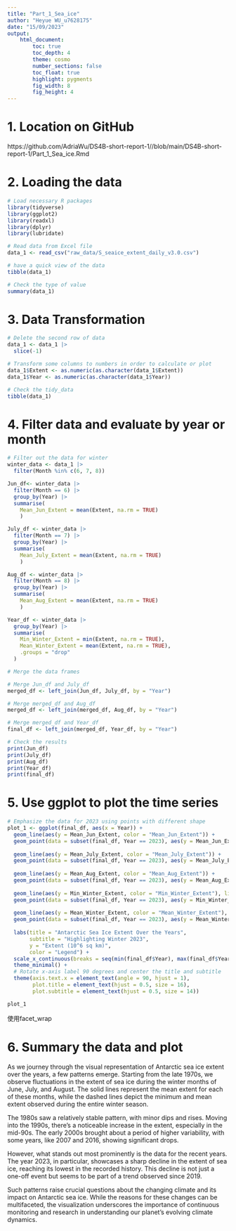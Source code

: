 ```yaml
---
title: "Part_1_Sea_ice"
author: "Heyue WU_u7628175"
date: "15/09/2023"
output:  
    html_document:
        toc: true
        toc_depth: 4
        theme: cosmo
        number_sections: false
        toc_float: true
        highlight: pygments
        fig_width: 8
        fig_height: 4
---
```


# **1. Location on GitHub**

https://github.com/AdriaWu/DS4B-short-report-1//blob/main/DS4B-short-report-1/Part_1_Sea_ice.Rmd

# **2. Loading the data**

```r
# Load necessary R packages
library(tidyverse)
library(ggplot2)
library(readxl)
library(dplyr)
library(lubridate)

# Read data from Excel file
data_1 <- read_csv("raw_data/S_seaice_extent_daily_v3.0.csv")

# have a quick view of the data
tibble(data_1)

# Check the type of value
summary(data_1)
```

# **3. Data Transformation**

```r
# Delete the second row of data
data_1 <- data_1 |>
  slice(-1)

# Transform some columns to numbers in order to calculate or plot
data_1$Extent <- as.numeric(as.character(data_1$Extent))
data_1$Year <- as.numeric(as.character(data_1$Year))

# Check the tidy_data
tibble(data_1)
```

# **4. Filter data and evaluate by year or month**

```r
# Filter out the data for winter
winter_data <- data_1 |>
  filter(Month %in% c(6, 7, 8))

Jun_df<- winter_data |>
  filter(Month == 6) |>
  group_by(Year) |>
  summarise(
    Mean_Jun_Extent = mean(Extent, na.rm = TRUE)
    )

July_df <- winter_data |>
  filter(Month == 7) |>
  group_by(Year) |>
  summarise(
    Mean_July_Extent = mean(Extent, na.rm = TRUE)
    )

Aug_df <- winter_data |>
  filter(Month == 8) |>
  group_by(Year) |>
  summarise(
    Mean_Aug_Extent = mean(Extent, na.rm = TRUE)
    )

Year_df <- winter_data |>
  group_by(Year) |>
  summarise(
    Min_Winter_Extent = min(Extent, na.rm = TRUE),
    Mean_Winter_Extent = mean(Extent, na.rm = TRUE),
    .groups = "drop"
  )

# Merge the data frames

# Merge Jun_df and July_df
merged_df <- left_join(Jun_df, July_df, by = "Year")

# Merge merged_df and Aug_df
merged_df <- left_join(merged_df, Aug_df, by = "Year")

# Merge merged_df and Year_df
final_df <- left_join(merged_df, Year_df, by = "Year")

# Check the results
print(Jun_df)
print(July_df)
print(Aug_df)
print(Year_df)
print(final_df)

```

# **5. Use ggplot to plot the time series**

```r
# Emphasize the data for 2023 using points with different shape
plot_1 <- ggplot(final_df, aes(x = Year)) +
  geom_line(aes(y = Mean_Jun_Extent, color = "Mean_Jun_Extent")) +
  geom_point(data = subset(final_df, Year == 2023), aes(y = Mean_Jun_Extent), color = "green", size = 3, shape = 16) +
  
  geom_line(aes(y = Mean_July_Extent, color = "Mean_July_Extent")) +
  geom_point(data = subset(final_df, Year == 2023), aes(y = Mean_July_Extent), color = "grey", size = 3, shape = 16) +
  
  geom_line(aes(y = Mean_Aug_Extent, color = "Mean_Aug_Extent")) +
  geom_point(data = subset(final_df, Year == 2023), aes(y = Mean_Aug_Extent), color = "red", size = 3, shape = 16) +
  
  geom_line(aes(y = Min_Winter_Extent, color = "Min_Winter_Extent"), linetype = "dashed") +
  geom_point(data = subset(final_df, Year == 2023), aes(y = Min_Winter_Extent), color = "purple", size = 3, shape = 18) +
  
  geom_line(aes(y = Mean_Winter_Extent, color = "Mean_Winter_Extent"), linetype = "dashed") +
  geom_point(data = subset(final_df, Year == 2023), aes(y = Mean_Winter_Extent), color = "blue", size = 3, shape = 18) +
  
  labs(title = "Antarctic Sea Ice Extent Over the Years",
       subtitle = "Highlighting Winter 2023",
       y = "Extent (10^6 sq km)",
       color = "Legend") +
  scale_x_continuous(breaks = seq(min(final_df$Year), max(final_df$Year), by = 2)) +
  theme_minimal() +
  # Rotate x-axis label 90 degrees and center the title and subtitle
  theme(axis.text.x = element_text(angle = 90, hjust = 1),
        plot.title = element_text(hjust = 0.5, size = 16),
        plot.subtitle = element_text(hjust = 0.5, size = 14))

plot_1
```
使用facet_wrap

# **6. Summary the data and plot**

As we journey through the visual representation of Antarctic sea ice extent over the years, a few patterns emerge. Starting from the late 1970s, we observe fluctuations in the extent of sea ice during the winter months of June, July, and August. The solid lines represent the mean extent for each of these months, while the dashed lines depict the minimum and mean extent observed during the entire winter season.

The 1980s saw a relatively stable pattern, with minor dips and rises. Moving into the 1990s, there's a noticeable increase in the extent, especially in the mid-90s. The early 2000s brought about a period of higher variability, with some years, like 2007 and 2016, showing significant drops.

However, what stands out most prominently is the data for the recent years. The year 2023, in particular, showcases a sharp decline in the extent of sea ice, reaching its lowest in the recorded history. This decline is not just a one-off event but seems to be part of a trend observed since 2019.

Such patterns raise crucial questions about the changing climate and its impact on Antarctic sea ice. While the reasons for these changes can be multifaceted, the visualization underscores the importance of continuous monitoring and research in understanding our planet's evolving climate dynamics.










